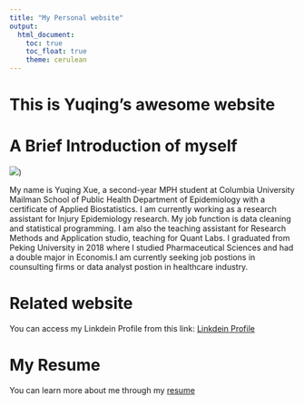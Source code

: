 ```yaml
---
title: "My Personal website"
output: 
  html_document:
    toc: true
    toc_float: true
    theme: cerulean
---
```


# This is Yuqing's awesome website

# A Brief Introduction of myself

![](Yuqing Xue.jpg)) 

My name is Yuqing Xue, a second-year MPH student at Columbia University Mailman School of Public Health Department of Epidemiology with a certificate of Applied Biostatistics. I am currently working as a research assistant for Injury Epidemiology research. My job function is data cleaning and statistical programming. I am also the teaching assistant for Research Methods and Application studio, teaching for Quant Labs. I graduated from Peking University in 2018 where I studied Pharmaceutical Sciences and had a double major in Economis.I am currently seeking job postions in counsulting firms or data analyst postion in healthcare industry.


# Related website

You can access my Linkdein Profile from this link:
[Linkdein Profile](https://www.linkedin.com/in/yuqing-xue-342a4b168/)

# My Resume

You can learn more about me through my [resume](resume.html)
